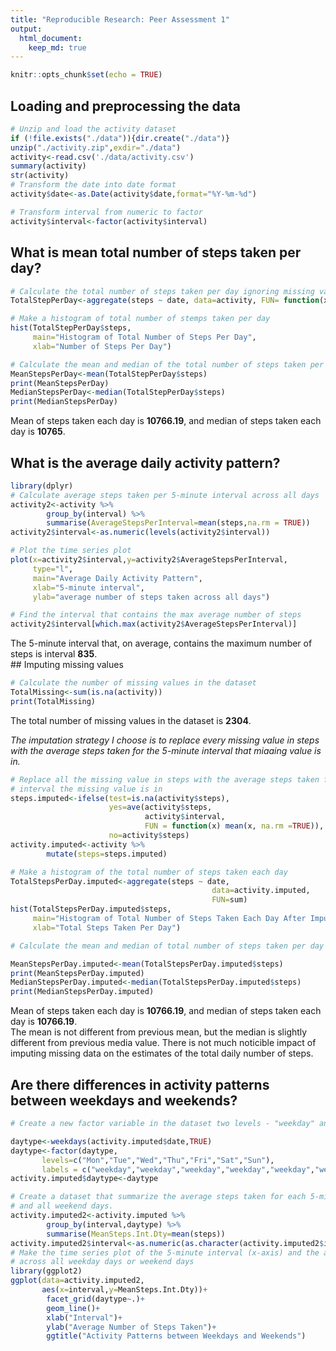 ```yaml
---
title: "Reproducible Research: Peer Assessment 1"
output: 
  html_document:
    keep_md: true
---
```

```r
knitr::opts_chunk$set(echo = TRUE)
```

## Loading and preprocessing the data
```r
# Unzip and load the activity dataset
if (!file.exists("./data")){dir.create("./data")}
unzip("./activity.zip",exdir="./data")
activity<-read.csv('./data/activity.csv')
summary(activity)
str(activity)
# Transform the date into date format
activity$date<-as.Date(activity$date,format="%Y-%m-%d")

# Transform interval from numeric to factor
activity$interval<-factor(activity$interval)
```


## What is mean total number of steps taken per day?

```r
# Calculate the total number of steps taken per day ignoring missing values
TotalStepPerDay<-aggregate(steps ~ date, data=activity, FUN= function(x) {sum(x,na.rm=TRUE)})

# Make a histogram of total number of stemps taken per day
hist(TotalStepPerDay$steps,
     main="Histogram of Total Number of Steps Per Day",
     xlab="Number of Steps Per Day")

# Calculate the mean and median of the total number of steps taken per day
MeanStepsPerDay<-mean(TotalStepPerDay$steps)
print(MeanStepsPerDay)
MedianStepsPerDay<-median(TotalStepPerDay$steps)
print(MedianStepsPerDay)
```
Mean of steps taken each day is **10766.19**, and median of steps taken each day is **10765**.

## What is the average daily activity pattern?

```r
library(dplyr)
# Calculate average steps taken per 5-minute interval across all days 
activity2<-activity %>% 
        group_by(interval) %>%
        summarise(AverageStepsPerInterval=mean(steps,na.rm = TRUE))
activity2$interval<-as.numeric(levels(activity2$interval))

# Plot the time series plot 
plot(x=activity2$interval,y=activity2$AverageStepsPerInterval,
     type="l",
     main="Average Daily Activity Pattern",
     xlab="5-minute interval",
     ylab="average number of steps taken across all days")

# Find the interval that contains the max average number of steps
activity2$interval[which.max(activity2$AverageStepsPerInterval)]
```
The 5-minute interval that, on average, contains the maximum number of steps is interval **835**.  
## Imputing missing values

```r
# Calculate the number of missing values in the dataset
TotalMissing<-sum(is.na(activity))
print(TotalMissing)
```
The total number of missing values in the dataset is **2304**.  

*The imputation strategy I choose is to replace every missing value in steps with the average steps taken for the 5-minute interval that miaaing value is in.*
```r
# Replace all the missing value in steps with the average steps taken for the 5-minute 
# interval the missing value is in 
steps.imputed<-ifelse(test=is.na(activity$steps),
                      yes=ave(activity$steps,
                              activity$interval,
                              FUN = function(x) mean(x, na.rm =TRUE)),
                      no=activity$steps)
activity.imputed<-activity %>%
        mutate(steps=steps.imputed)

# Make a histogram of the total number of steps taken each day
TotalStepsPerDay.imputed<-aggregate(steps ~ date,
                                             data=activity.imputed,
                                             FUN=sum)
hist(TotalStepsPerDay.imputed$steps,
     main="Histogram of Total Number of Steps Taken Each Day After Imputation",
     xlab="Total Steps Taken Per Day")

# Calculate the mean and median of total number of steps taken per day

MeanStepsPerDay.imputed<-mean(TotalStepsPerDay.imputed$steps)
print(MeanStepsPerDay.imputed)
MedianStepsPerDay.imputed<-median(TotalStepsPerDay.imputed$steps)
print(MedianStepsPerDay.imputed)
```
Mean of steps taken each day is **10766.19**, and median of steps taken each day is **10766.19**.  
The mean is not different from previous mean, but the median is slightly different from previous media value.
There is not much noticible impact of imputing missing data on the estimates of the total daily number of steps.

## Are there differences in activity patterns between weekdays and weekends?

```r
# Create a new factor variable in the dataset two levels - "weekday" and "weekend" indicating whether a given date is a weekday or weekend day

daytype<-weekdays(activity.imputed$date,TRUE)
daytype<-factor(daytype,
       levels=c("Mon","Tue","Wed","Thu","Fri","Sat","Sun"),
       labels = c("weekday","weekday","weekday","weekday","weekday","weekend","weekend"))
activity.imputed$daytype<-daytype

# Create a dataset that summarize the average steps taken for each 5-minute interval across all weekday days
# and all weekend days.
activity.imputed2<-activity.imputed %>%
        group_by(interval,daytype) %>%
        summarise(MeanSteps.Int.Dty=mean(steps))
activity.imputed2$interval<-as.numeric(as.character(activity.imputed2$interval))
# Make the time series plot of the 5-minute interval (x-axis) and the average number of steps taken, averaged 
# across all weekday days or weekend days 
library(ggplot2)
ggplot(data=activity.imputed2,
       aes(x=interval,y=MeanSteps.Int.Dty))+
        facet_grid(daytype~.)+
        geom_line()+
        xlab("Interval")+
        ylab("Average Number of Steps Taken")+
        ggtitle("Activity Patterns between Weekdays and Weekends")
```